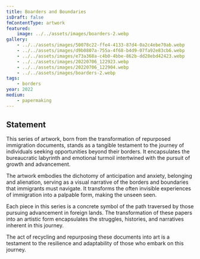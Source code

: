 ```yaml
---
title: Boarders and Boundaries
isDraft: false
fmContentType: artwork
featured:
    image: ../../assets/images/boarders-2.webp
gallery:
    - ../../assets/images/50078c22-ffe4-4133-87d4-0a2c4ebe70ab.webp
    - ../../assets/images/d9b0807a-755a-4f68-b4d9-07fa92e83cb6.webp
    - ../../assets/images/e73a368a-c4b0-4bbe-862b-dd28ebd42423.webp
    - ../../assets/images/20220706_122923.webp
    - ../../assets/images/20220706_122904.webp
    - ../../assets/images/boarders-2.webp
tags:
    - borders
year: 2022
medium:
    - papermaking
---
```


## Statement

This series of artwork, born from the transformation of repurposed immigration documents, stands as a tangible testament to the journey of individuals seeking opportunities beyond their borders. It encapsulates the bureaucratic labyrinth and emotional turmoil intertwined with the pursuit of growth and advancement.

The artwork embodies the dichotomy of anticipation and anxiety, belonging and alienation, serving as a visual narrative of the borders and boundaries that immigrants must navigate. It transforms the often invisible experiences of immigration into a palpable form, making the unseen seen.

Each piece in this series is a concrete symbol of the path traversed by those pursuing advancement in foreign lands. The transformation of these papers into an artistic form encapsulates the struggles, histories, and narratives inherent in this journey.

The act of recycling and repurposing these documents into art is a testament to the resilience and adaptability of those who embark on this journey. 